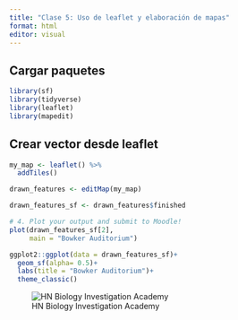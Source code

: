 ---
title: "Clase 5: Uso de leaflet y elaboración de mapas"
format: html
editor: visual
---

::: panel-tabset

## Cargar paquetes

```{r}
library(sf)
library(tidyverse)
library(leaflet)
library(mapedit)
```

## Crear vector desde leaflet

```{r}

my_map <- leaflet() %>% 
  addTiles()

```

```{r}
drawn_features <- editMap(my_map)
```

```{r}
drawn_features_sf <- drawn_features$finished

# 4. Plot your output and submit to Moodle!
plot(drawn_features_sf[2],
     main = "Bowker Auditorium")

ggplot2::ggplot(data = drawn_features_sf)+
  geom_sf(alpha= 0.5)+
  labs(title = "Bowker Auditorium")+
  theme_classic()

```
:::

![HN Biology Investigation Academy](HN%20Cursos%20publicidad/HN%20Biology%20Inv%20large.jpg)
